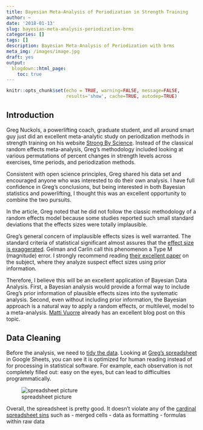```yaml
---
title: Bayesian Meta-Analysis of Periodization in Strength Training
author: ~
date: '2018-01-13'
slug: bayesian-meta-analysis-periodization-brms
categories: []
tags: []
description: Bayesian Meta-Analysis of Periodization with brms 
meta_img: /images/image.jpg
draft: yes
output:
  blogdown::html_page:
    toc: true
---
```


```r
knitr::opts_chunk$set(echo = TRUE, warning=FALSE, message=FALSE, 
                      results='show', cache=TRUE, autodep=TRUE)
```


## Introduction

Greg Nuckols, a powerlifting coach, graduate student, and all around smart guy
just did an excellent meta-analytic study on periodization methods in strength training on his website [Strong By Science](https://www.strongerbyscience.com/periodization-data/). Instead of the classical random effects meta-analysis, Greg's methodology included looking at various permutations of percent changes in strength levels across exercises, time periods, and periodization methods. 

Consistent with open science principles, Greg shared his data set and encouraged anyone who was interested to do their own analysis. I have full confidence in Greg's conclusions, but being interested in both Bayesian statistics and powerlifting, I thought this was an excellent opportunity to combine the two pursuits.

In the article, Greg noted that he did not follow the classic methodology of a random effects model because some studies reported such small standard deviations that the effects sizes were totally implausible. 

Greg's general concern of implausible effects sizes is well warranted. The standard criteria of statistical significant almost assures that the [effect size is exaggerated](http://andrewgelman.com/2016/11/13/more-on-my-paper-with-john-carlin-on-type-m-and-type-s-errors/). Gelman and Carlin call this phenomenon a Type M (magnitude) error. I strongly recommend reading [their excellent paper](http://www.stat.columbia.edu/~gelman/research/published/retropower_final.pdf) on the subject, where they analyze suspect effect sizes using prior information.

Therefore, I believe this will be an excellent application of Bayesian Data Analysis. First, a Bayesian analysis would provide a formal way to include Greg's prior information of plausible effects sizes into the systematic analysis. Second, even without including prior information, the Bayesian approach is a natural way to apply a random effects, or multilevel, model to a meta-analysis. [Matti Vuorre](https://mvuorre.github.io/post/2016/2016-09-29-bayesian-meta-analysis/) already has an excellent blog post on this topic. 

## Data Cleaning

Before the analysis, we need to [tidy the data](https://cran.r-project.org/web/packages/tidyr/vignettes/tidy-data.html). Looking at [Greg's spreadsheet](https://docs.google.com/spreadsheets/d/1uT2ZZ_PZEf_4YefPMSSxanwLWayzhwsgC0rnv6XSgU4/edit#gid=0) in Google Sheets, you can see it is optimized for human reading instead of for processing in statistical software. For example, each observation is not completely filled out: easy on the eyes, but can lead to difficulties programmatically. 

![spreadsheet picture](blog/spreadsheet_pic.png)

Overall, the spreadsheet is pretty good. It doesn't violate any of the [cardinal spreadsheet sins](http://blog.revolutionanalytics.com/2017/11/good-practices-spreadsheets.html) such as
- merged cells
- data as formatting
- formulas within raw data




